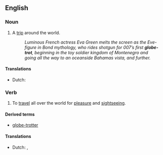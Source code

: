 ==English==

===Noun===
{{en-noun}}

# A [[trip]] around the world.
#: {{rfdate|this seems like a quotation}} ''Luminous French actress Eva Green melts the screen as the Eve-figure in Bond mythology, who rides shotgun for 007’s first '''globe-trot''', beginning in the toy soldier kingdom of Montenegro and going all the way to an oceanside Bahamas vista, and further.''

====Translations====
{{trans-top|trip around the world}}
* Dutch: {{t|nl|wereldreis|f}}
{{trans-mid}}
{{trans-bottom}}

===Verb===
{{en-verb|globe-trott}}

# To [[travel]] all over the world for [[pleasure]] and [[sightseeing]].

====Derived terms====
* [[globe-trotter]]

====Translations====
{{trans-top|travel all over the world}}
* Dutch: {{t|nl|globetrotten}}, {{t+|nl|een}} {{t|nl|wereldreis}} {{t+|nl|maken}}
{{trans-mid}}
{{trans-bottom}}
